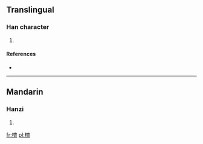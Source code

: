 ==Translingual==

===Han character===
{{Han char|rn=75|rad=木|as=14|sn=18|four=4092<sub>3</sub>|canj=木卜X (DYX)}}

# {{defn|Han|sort=木14}}

====References====
* {{Han ref|kx=0559.140|dkj=15759|dj=0948.290|hdz=21310.030|uh=6AC5|ud=27333|bh=EFDD|bd=61405}}

----

==Mandarin==

===Hanzi===
{{cmn-hanzi|pin=[[jī]] ([[ji1]])|wg=chi<sup>1</sup>}}

# {{defn|Mandarin|sort=木14}}

[[fr:櫅]]
[[pl:櫅]]